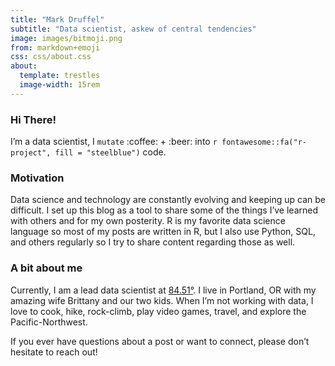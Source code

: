 ```yaml
---
title: "Mark Druffel"
subtitle: "Data scientist, askew of central tendencies"
image: images/bitmoji.png
from: markdown+emoji
css: css/about.css
about: 
  template: trestles 
  image-width: 15rem
---
```


### Hi There!
I'm a data scientist, I `mutate` :coffee: + :beer: into `r fontawesome::fa("r-project", fill = "steelblue")` code.\

### Motivation   
Data science and technology are constantly evolving and keeping up can be difficult. I set up this blog as a tool to share some of the things I've learned with others and for my own posterity. R is my favorite data science language so most of my posts are written in R, but I also use Python, SQL, and others regularly so I try to share content regarding those as well.\

### A bit about me   
Currently, I am a lead data scientist at [84.51°](https://www.8451.com/). I live in Portland, OR with my amazing wife Brittany and our two kids. When I'm not working with data, I love to cook, hike, rock-climb, play video games, travel, and explore the Pacific-Northwest.\

If you ever have questions about a post or want to connect, please don't hesitate to reach out!
